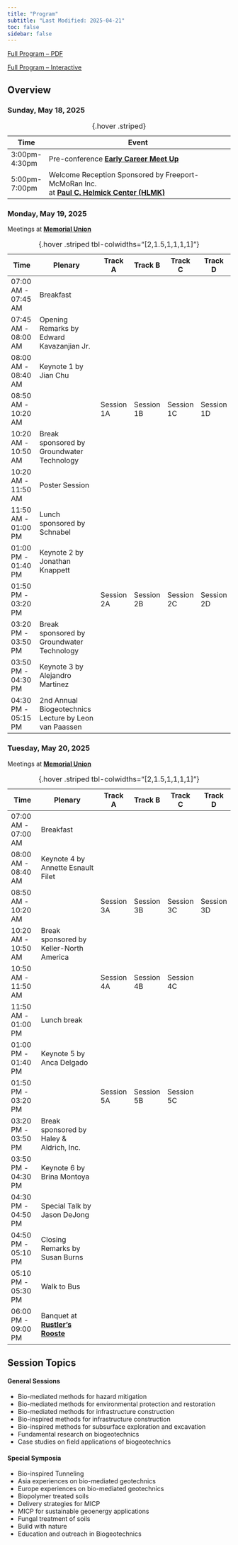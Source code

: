 ```yaml
---
title: "Program"
subtitle: "Last Modified: 2025-04-21"
toc: false
sidebar: false
---
```


[Full Program -- PDF](./resources/ICBBG-Full-Program-unformated.pdf){.btn .btn-primary}

[Full Program -- Interactive](./full-program-app.qmd){.btn .btn-primary}

## Overview

### Sunday, May 18, 2025

: {.hover .striped}

| Time          | Event                                                                                                                                        |
|---------------|----------------------------------------------------------------------------------------------------------------------------------------------|
| 3:00pm-4:30pm | Pre-conference [**Early Career Meet Up**](./early-career-meet-up.qmd)                                                                        |
| 5:00pm-7:00pm | Welcome Reception Sponsored by Freeport-McMoRan Inc. <br/> at [**Paul C. Helmick Center (HLMK)**](https://maps.app.goo.gl/UAZTpkQkEPtLqvf86) |

### Monday, May 19, 2025

Meetings at [**Memorial Union**](https://eoss.asu.edu/mu)

: {.hover .striped tbl-colwidths="[2,1.5,1,1,1,1]"}

| Time                     | Plenary                                               | Track A    | Track B    | Track C    | Track D    |
|--------------------------|-------------------------------------------------------|------------|------------|------------|------------|
| 07:00 AM - <br/>07:45 AM | Breakfast                                             |            |            |            |            |
| 07:45 AM - <br/>08:00 AM | Opening Remarks by Edward Kavazanjian Jr.             |            |            |            |            |
| 08:00 AM - <br/>08:40 AM | Keynote 1 by Jian Chu                                 |            |            |            |            |
| 08:50 AM - <br/>10:20 AM |                                                       | Session 1A | Session 1B | Session 1C | Session 1D |
| 10:20 AM - <br/>10:50 AM | Break sponsored by Groundwater Technology             |            |            |            |            |
| 10:20 AM - <br/>11:50 AM | Poster Session                                        |            |            |            |            |
| 11:50 AM - <br/>01:00 PM | Lunch sponsored by Schnabel                           |            |            |            |            |
| 01:00 PM - <br/>01:40 PM | Keynote 2 by Jonathan Knappett                        |            |            |            |            |
| 01:50 PM - <br/>03:20 PM |                                                       | Session 2A | Session 2B | Session 2C | Session 2D |
| 03:20 PM - <br/>03:50 PM | Break sponsored by Groundwater Technology             |            |            |            |            |
| 03:50 PM - <br/>04:30 PM | Keynote 3 by Alejandro Martinez                       |            |            |            |            |
| 04:30 PM - <br/>05:15 PM | 2nd Annual Biogeotechnics Lecture by Leon van Paassen |            |            |            |            |


###  Tuesday, May 20, 2025

Meetings at [**Memorial Union**](https://eoss.asu.edu/mu)

: {.hover .striped tbl-colwidths="[2,1.5,1,1,1,1]"}

| Time                     | Plenary                                                                 | Track A    | Track B    | Track C    | Track D    |
|--------------------------|-------------------------------------------------------------------------|------------|------------|------------|------------|
| 07:00 AM - <br/>07:00 AM | Breakfast                                                               |            |            |            |            |
| 08:00 AM - <br/>08:40 AM | Keynote 4 by Annette Esnault Filet                                      |            |            |            |            |
| 08:50 AM - <br/>10:20 AM |                                                                         | Session 3A | Session 3B | Session 3C | Session 3D |
| 10:20 AM - <br/>10:50 AM | Break sponsored by Keller-North America                                 |            |            |            |            |
| 10:50 AM - <br/>11:50 AM |                                                                         | Session 4A | Session 4B | Session 4C |            |
| 11:50 AM - <br/>01:00 PM | Lunch break                                                             |            |            |            |            |
| 01:00 PM - <br/>01:40 PM | Keynote 5 by Anca Delgado                                               |            |            |            |            |
| 01:50 PM - <br/>03:20 PM |                                                                         | Session 5A | Session 5B | Session 5C |            |
| 03:20 PM - <br/>03:50 PM | Break sponsored by Haley & Aldrich, Inc.                                |            |            |            |            |
| 03:50 PM - <br/>04:30 PM | Keynote 6 by Brina Montoya                                              |            |            |            |            |
| 04:30 PM - <br/>04:50 PM | Special Talk by Jason DeJong                                            |            |            |            |            |
| 04:50 PM - <br/>05:10 PM | Closing Remarks by Susan Burns                                          |            |            |            |            |
| 05:10 PM - <br/>05:30 PM | Walk to Bus                                                             |            |            |            |            |
| 06:00 PM - <br/>09:00 PM | Banquet at <br/>[**Rustler's Rooste**](https://www.rustlersrooste.com/) |            |            |            |            |


## Session Topics 

::: {layout="[1,1]"}

#### General Sessions
- Bio-mediated methods for hazard mitigation
- Bio-mediated methods for environmental protection and restoration
- Bio-mediated methods for infrastructure construction
- Bio-inspired methods for infrastructure construction
- Bio-inspired methods for subsurface exploration and excavation
- Fundamental research on biogeotechnics
- Case studies on field applications of biogeotechnics

::: {}

#### Special Symposia
- Bio-inspired Tunneling
- Asia experiences on bio-mediated geotechnics
- Europe experiences on bio-mediated geotechnics
- Biopolymer treated soils
- Delivery strategies for MICP
- MICP for sustainable geoenergy applications
- Fungal treatment of soils
- Build with nature
- Education and outreach in Biogeotechnics
:::
:::
